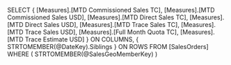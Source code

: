 ﻿SELECT 
{
	[Measures].[MTD Commissioned Sales TC],
	[Measures].[MTD Commissioned Sales USD],
	[Measures].[MTD Direct Sales TC],
	[Measures].[MTD Direct Sales USD],
	[Measures].[MTD Trace Sales TC],
	[Measures].[MTD Trace Sales USD],
	[Measures].[Full Month Quota TC],
	[Measures].[MTD Trace Estimate USD]
} ON COLUMNS,
{
	STRTOMEMBER(@DateKey).Siblings
} ON ROWS
FROM 
	[SalesOrders]
WHERE (
STRTOMEMBER(@SalesGeoMemberKey)
)
